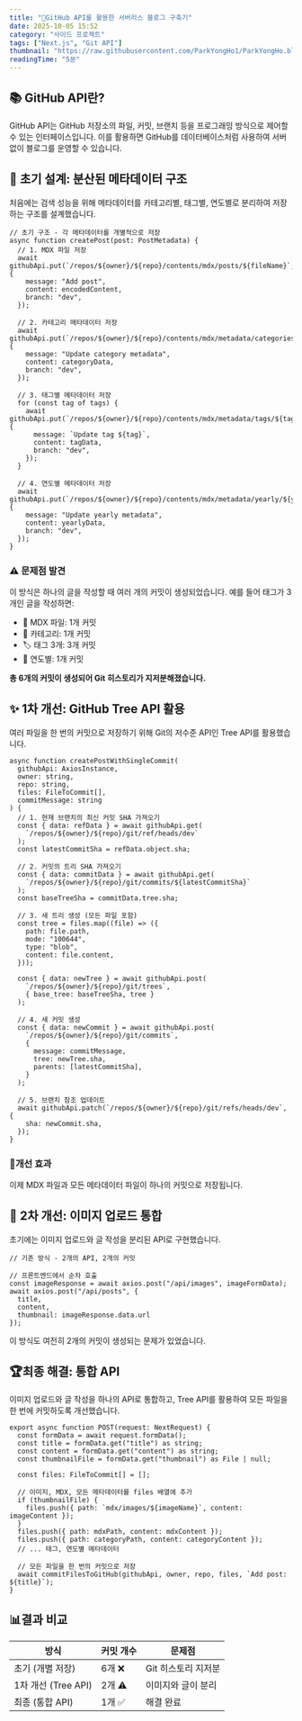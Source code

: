 ---
title: "🚀GitHub API를 활용한 서버리스 블로그 구축기"
date: 2025-10-05 15:52
category: "사이드 프로젝트"
tags: ["Next.js", "Git API"]
thumbnail: "https://raw.githubusercontent.com/ParkYongHo1/ParkYongHo.blog/main/mdx/images/1759647142228-c21b8f85-b722-46ce-ba0f-adc95a8ab282.png"
readingTime: "5분"
---

## 📚 GitHub API란?

GitHub API는 GitHub 저장소의 파일, 커밋, 브랜치 등을 프로그래밍 방식으로 제어할 수 있는 인터페이스입니다. 이를 활용하면 GitHub를 데이터베이스처럼 사용하여 서버 없이 블로그를 운영할 수 있습니다.

## 🎯 초기 설계: 분산된 메타데이터 구조

처음에는 검색 성능을 위해 메타데이터를 카테고리별, 태그별, 연도별로 분리하여 저장하는 구조를 설계했습니다.

```
// 초기 구조 - 각 메타데이터를 개별적으로 저장
async function createPost(post: PostMetadata) {
  // 1. MDX 파일 저장
  await githubApi.put(`/repos/${owner}/${repo}/contents/mdx/posts/${fileName}`, {
    message: "Add post",
    content: encodedContent,
    branch: "dev",
  });

  // 2. 카테고리 메타데이터 저장
  await githubApi.put(`/repos/${owner}/${repo}/contents/mdx/metadata/categories/${category}.json`, {
    message: "Update category metadata",
    content: categoryData,
    branch: "dev",
  });

  // 3. 태그별 메타데이터 저장
  for (const tag of tags) {
    await githubApi.put(`/repos/${owner}/${repo}/contents/mdx/metadata/tags/${tag}.json`, {
      message: `Update tag ${tag}`,
      content: tagData,
      branch: "dev",
    });
  }

  // 4. 연도별 메타데이터 저장
  await githubApi.put(`/repos/${owner}/${repo}/contents/mdx/metadata/yearly/${year}.json`, {
    message: "Update yearly metadata",
    content: yearlyData,
    branch: "dev",
  });
}
```

### ⚠️ 문제점 발견

이 방식은 하나의 글을 작성할 때 여러 개의 커밋이 생성되었습니다. 예를 들어 태그가 3개인 글을 작성하면:

- 📄 MDX 파일: 1개 커밋
- 📁 카테고리: 1개 커밋
- 🏷️ 태그 3개: 3개 커밋
- 📅 연도별: 1개 커밋

**총 6개의 커밋이 생성되어 Git 히스토리가 지저분해졌습니다.**

## ✨ 1차 개선: GitHub Tree API 활용

여러 파일을 한 번의 커밋으로 저장하기 위해 Git의 저수준 API인 Tree API를 활용했습니다.

```
async function createPostWithSingleCommit(
  githubApi: AxiosInstance,
  owner: string,
  repo: string,
  files: FileToCommit[],
  commitMessage: string
) {
  // 1. 현재 브랜치의 최신 커밋 SHA 가져오기
  const { data: refData } = await githubApi.get(
    `/repos/${owner}/${repo}/git/ref/heads/dev`
  );
  const latestCommitSha = refData.object.sha;

  // 2. 커밋의 트리 SHA 가져오기
  const { data: commitData } = await githubApi.get(
    `/repos/${owner}/${repo}/git/commits/${latestCommitSha}`
  );
  const baseTreeSha = commitData.tree.sha;

  // 3. 새 트리 생성 (모든 파일 포함)
  const tree = files.map((file) => ({
    path: file.path,
    mode: "100644",
    type: "blob",
    content: file.content,
  }));

  const { data: newTree } = await githubApi.post(
    `/repos/${owner}/${repo}/git/trees`,
    { base_tree: baseTreeSha, tree }
  );

  // 4. 새 커밋 생성
  const { data: newCommit } = await githubApi.post(
    `/repos/${owner}/${repo}/git/commits`,
    {
      message: commitMessage,
      tree: newTree.sha,
      parents: [latestCommitSha],
    }
  );

  // 5. 브랜치 참조 업데이트
  await githubApi.patch(`/repos/${owner}/${repo}/git/refs/heads/dev`, {
    sha: newCommit.sha,
  });
}
```

### 🎉개선 효과

이제 MDX 파일과 모든 메타데이터 파일이 하나의 커밋으로 저장됩니다.

## 🔄 2차 개선: 이미지 업로드 통합

초기에는 이미지 업로드와 글 작성을 분리된 API로 구현했습니다.

```
// 기존 방식 - 2개의 API, 2개의 커밋

// 프론트엔드에서 순차 호출
const imageResponse = await axios.post("/api/images", imageFormData);
await axios.post("/api/posts", {
  title,
  content,
  thumbnail: imageResponse.data.url
});
```

이 방식도 여전히 2개의 커밋이 생성되는 문제가 있었습니다.

## 🏆최종 해결: 통합 API

이미지 업로드와 글 작성을 하나의 API로 통합하고, Tree API를 활용하여 모든 파일을 한 번에 커밋하도록 개선했습니다.

```
export async function POST(request: NextRequest) {
  const formData = await request.formData();
  const title = formData.get("title") as string;
  const content = formData.get("content") as string;
  const thumbnailFile = formData.get("thumbnail") as File | null;

  const files: FileToCommit[] = [];

  // 이미지, MDX, 모든 메타데이터를 files 배열에 추가
  if (thumbnailFile) {
    files.push({ path: `mdx/images/${imageName}`, content: imageContent });
  }
  files.push({ path: mdxPath, content: mdxContent });
  files.push({ path: categoryPath, content: categoryContent });
  // ... 태그, 연도별 메타데이터

  // 모든 파일을 한 번의 커밋으로 저장
  await commitFilesToGitHub(githubApi, owner, repo, files, `Add post: ${title}`);
}
```

## 📊결과 비교

| 방식                | 커밋 개수 | 문제점              |
| ------------------- | --------- | ------------------- |
| 초기 (개별 저장)    | 6개 ❌    | Git 히스토리 지저분 |
| 1차 개선 (Tree API) | 2개 ⚠️    | 이미지와 글이 분리  |
| 최종 (통합 API)     | 1개 ✅    | 해결 완료           |
